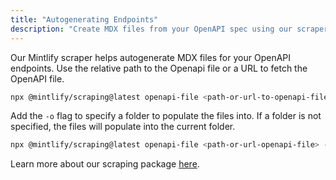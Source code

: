 ```yaml
---
title: "Autogenerating Endpoints"
description: "Create MDX files from your OpenAPI spec using our scraper"
---
```


Our Mintlify scraper helps autogenerate MDX files for your OpenAPI endpoints. Use the relative path to the Openapi file or a URL to fetch the OpenAPI file.

```bash
npx @mintlify/scraping@latest openapi-file <path-or-url-to-openapi-file>
```

Add the `-o` flag to specify a folder to populate the files into. If a folder is not specified, the files will populate into the current folder.

```bash
npx @mintlify/scraping@latest openapi-file <path-or-url-openapi-file> -o api-reference
```

Learn more about our scraping package [here](https://www.npmjs.com/package/@mintlify/scraping).

